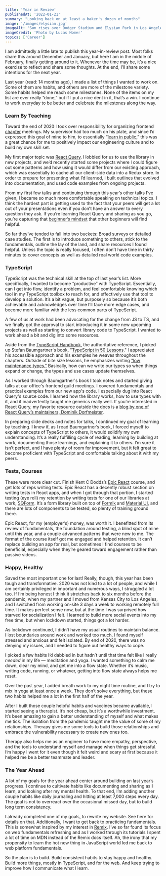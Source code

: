 ```yaml
---
title: 'Year in Review'
publishedAt: '2022-01-21'
summary: "Looking back on at least a baker's dozen of months"
image: '/images/elysian.jpg'
imageAlt: 'Sun rises over Dodger Stadium and Elysian Park in Los Angeles'
imageCredit: 'Photo by Lucas Homer'
topics: ['Career']
---
```


I am admittedly a little late to publish this year-in-review post. Most folks share this around December and January, but here I am in the middle of February, finally getting around to it. Whenever the time may be, it’s a nice exercise to reflect and share some thoughts. At the end, I’ll share some intentions for the next year.

Last year (read: 14 months ago), I made a list of things I wanted to work on. Some of them are habits, and others are more of the milestone variety. Some habits helped me reach some milestones. None of the items on my list are ever really “done,” but if I put a nice dent in it, that’s a win. I continue to work everyday to be better and celebrate the milestones along the way.

### Learn By Teaching

Toward the end of 2020 I took over responsibility for organizing frontend [chapter](https://www.atlassian.com/agile/agile-at-scale/spotify) meetings. My supervisor had too much on his plate, and since I’d expressed this goal of mine to him, to essentially “[learn in public](https://www.swyx.io/learn-in-public/),” this was a great chance for me to positively impact our engineering culture and to build my own skill set.

My first major topic was [React Query](https://react-query.tanstack.com). I lobbied for us to use the library in new projects, and we’d recently started some projects where I could figure out some patterns and how using it would differ from our existing approach, which was essentially to cache all our client-side data into a Redux store. In order to prepare for presenting what I’d learned, I built outlines that evolved into documentation, and used code examples from ongoing projects.

From my first few talks and continuing through this year’s other talks I’ve given, I became so much more comfortable speaking on technical topics. I think the hardest part is getting used to the fact that your peers will get a lot out of your presentations even if you don’t have an answer to every question they ask. If you’re learning React Query and sharing as you go, you’re capturing that [beginner’s mindset](https://en.wikipedia.org/wiki/Shoshin) that other beginners will find helpful.

So far they’ve tended to fall into two buckets: Broad surveys or detailed case studies. The first is to introduce something to others, stick to the fundamentals, outline the lay of the land, and share resources I found helpful. Unless the topic is really focused, I often don’t have time in thirty minutes to cover concepts as well as detailed real world code examples.

### TypeScript

TypeScript was the technical skill at the top of last year’s list. More specifically, I wanted to become “productive” with TypeScript. Essentially, can I get into flow, identify a problem, and feel comfortable knowing which tool in my TypeScript toolbox to reach for, and effectively use that tool to develop a solution. It’s a bit vague, but purposely so because it’s both achievable and acknowledges over time I’ll face more edge cases, and become more familiar with the less common parts of TypeScript.

A few of us at work had been advocating for the change from JS to TS, and we finally got the approval to start introducing it in some new upcoming projects as well as starting to convert library code to TypeScript. I wanted to work ahead a bit and dig into some resources.

Aside from the [TypeScript Handbook](https://www.typescriptlang.org/docs/handbook/intro.html), the authoritative reference, I picked up Stefan Baumgartner's book, "[TypeScript in 50 Lessons](https://fettblog.eu/books/)." I appreciated his accessible approach and his examples he weaves throughout the chapters. Outside of bite size lessons, he emphasizes writing ["low maintenance types."](fettblog.eu/low-maintenance-types-typsescript) Basically, how can we write our types so when things expand or change, the types and use cases update themselves.

As I worked through Baumgartner's book I took notes and started giving talks at our office's frontend guild meetings. I covered fundamentals and practical examples from our new app's code. I especially dug into React Query's source code. I learned how the library works, how to use types with it, and it inadvertently taught me generics really well. If you’re interested in React Query, my favorite resource outside the docs is a [blog by one of React Query’s maintainers, Dominik Dorfmeister](https://tkdodo.eu/blog/react-query-and-type-script/#generics).

In preparing slide decks and notes for talks, I continued my goal of learning by teaching. I knew if, as I read Baumgartner’s book, I forced myself to explain concepts of TypeScript to others, it would solidify my own understanding. It’s a really fulfilling cycle of reading, learning by building at work, documenting those learnings, and explaining it to others. I’m sure it isn’t perfect, and I have plenty of room for improvement, but it felt great to become proficient with TypeScript and comfortable talking about it with my peers.

### Tests, Courses

These were more clear cut. Finish Kent C Dodds’s [Epic React](http://epicreact.dev) course, and get lots of reps writing tests. Epic React has a decently robust section on writing tests in React apps, and when I got through that portion, I started testing (eye roll) my retention by writing tests for one of our libraries at work, [SQForm](https://github.com/selectquotelabs/sqform). It’s a form library built on top of [Formik](http://formik.org) and [Material UI](https://mui.com), and there are lots of components to be tested, so plenty of training ground there.

Epic React, for my (employer’s) money, was worth it. I benefitted from its review of fundamentals, the foundation around testing, a blind spot of mine until this year, and a couple advanced patterns that were new to me. The format of the course itself got me engaged and helped retention. It can’t replace building an app for real, but sometimes I find courses to be beneficial, especially when they’re geared toward engagement rather than passive videos.

### Happy, Healthy

Saved the most important one for last! Really, though, this year has been tough and transformative. 2020 was not kind to a lot of people, and while I am certainly privileged in important and numerous ways, I struggled a lot too. If I’m being honest I think it stretches back to six months before the pandemic, when my partner and I moved from Kansas City to Los Angeles, and I switched from working on-site 3 days a week to working remotely full time. It makes perfect sense now, but at the time I was surprised how starved for socialization I felt. I learned to build more social events into my free time, but when lockdown started, things got a lot harder.

As lockdown continued, I didn’t have my usual routines to maintain balance. I lost boundaries around work and worked too much. I found myself stressed and anxious and felt isolated. By end of 2020, there was no denying my issues, and I needed to figure out healthy ways to cope.

I picked a few habits I’d dabbled in but hadn’t until that time felt like I really _needed_ in my life — meditation and yoga. I wanted something to calm me down, clear my mind, and get me into a flow state. Whether it’s music, writing code, running, or whatever, getting into flow state always helps me reset.

Over the past year, I added breath work to my night time routine, and I try to mix in yoga at least once a week. They don’t solve everything, but these two habits helped me a lot in the first half of the year.

After I built those couple helpful habits and vaccines became available, I started seeing a therapist. It’s not cheap, but it’s a worthwhile investment. It’s been amazing to gain a better understanding of myself and what makes me tick. The isolation from the pandemic taught me the value of some of my relationships. Therapy gives me some tools to build those relationships and embrace the vulnerability necessary to create new ones too.

Therapy also helps me as an engineer to have more empathy, perspective, and the tools to understand myself and manage when things get stressful. I’m happy I went for it even though it felt weird and scary at first because it helped me be a better teammate and leader.

### The Year Ahead

A lot of my goals for the year ahead center around building on last year’s progress. I continue to cultivate habits like documenting and sharing as I learn, and looking after my mental health. To that end, I’m adding another couple habits like daily journaling and hitting at least 7,000 steps every day. The goal is not to overreact over the occasional missed day, but to build long term consistency.

I already completed one of my goals, to rewrite my website. See here for details on that. Additionally, I want to get back to practicing fundamentals. This is somewhat inspired by my interest in [Remix](http://remix.run). I’ve so far found its focus on web fundamentals refreshing and as I worked through its tutorials I spent a lot of time on MDN instead of the Remix docs itself. Ah, the irony that my propensity to learn the hot new thing in JavaScript world led me back to web platform fundamentals.

So the plan is to build. Build consistent habits to stay happy and healthy. Build more things, mostly in TypeScript, and for the web. And keep trying to improve how I communicate what I learn.
